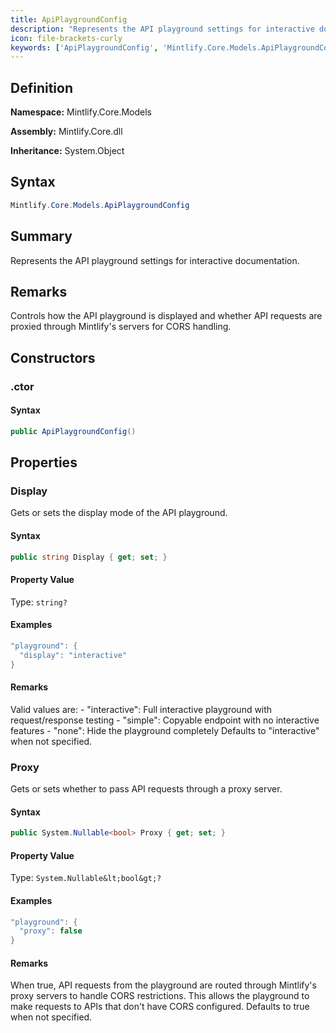 ```yaml
---
title: ApiPlaygroundConfig
description: "Represents the API playground settings for interactive documentation."
icon: file-brackets-curly
keywords: ['ApiPlaygroundConfig', 'Mintlify.Core.Models.ApiPlaygroundConfig', 'Mintlify.Core.Models', 'class', 'System.Object']
---
```


## Definition

**Namespace:** Mintlify.Core.Models

**Assembly:** Mintlify.Core.dll

**Inheritance:** System.Object

## Syntax

```csharp
Mintlify.Core.Models.ApiPlaygroundConfig
```

## Summary

Represents the API playground settings for interactive documentation.

## Remarks

Controls how the API playground is displayed and whether API requests
            are proxied through Mintlify's servers for CORS handling.

## Constructors

### .ctor

#### Syntax

```csharp
public ApiPlaygroundConfig()
```

## Properties

### Display

Gets or sets the display mode of the API playground.

#### Syntax

```csharp
public string Display { get; set; }
```

#### Property Value

Type: `string?`

#### Examples

```csharp
"playground": {
  "display": "interactive"
}
```

#### Remarks

Valid values are:
            - "interactive": Full interactive playground with request/response testing
            - "simple": Copyable endpoint with no interactive features
            - "none": Hide the playground completely
            Defaults to "interactive" when not specified.

### Proxy

Gets or sets whether to pass API requests through a proxy server.

#### Syntax

```csharp
public System.Nullable<bool> Proxy { get; set; }
```

#### Property Value

Type: `System.Nullable&lt;bool&gt;?`

#### Examples

```csharp
"playground": {
  "proxy": false
}
```

#### Remarks

When true, API requests from the playground are routed through Mintlify's
            proxy servers to handle CORS restrictions. This allows the playground to
            make requests to APIs that don't have CORS configured.
            Defaults to true when not specified.

